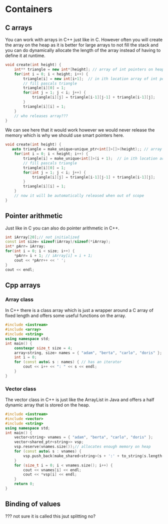# Containers

## C arrays

You can work with arrays in C++ just like in C. However often you will create the array on the heap as it is better for large arrays to not fill the stack and you can do dynamically allocate the length of the array instead of having to define it at runtime.

```cpp
void create(int height) {
    int** triangle = new int*[height]; // array of int pointers on heap
    for(int i = 0; i < height; i++) {
        triangle[i] = new int[i+1];  // in ith location array of int pointers on heap
        // fill pascals triangle
        triangle[i][0] = 1;
        for(int j = 1; j < i; j++) {
            triangle[i][j] = triangle[i-1][j-1] + triangle[i-1][j];
        }
        triangle[i][i] = 1;
    }
    // who releases array???
}
```

We can see here that it would work however we would never release the memory which is why we should use smart pointers here.

```cpp
void create(int height) {
   auto triangle = make_unique<unique_ptr<int[]>[]>(height);; // array of int pointers on heap
    for(int i = 0; i < height; i++) {
        triangle[i] = make_unique<int[]>(i + 1);  // in ith location array of int pointers on heap
        // fill pascals triangle
        triangle[i][0] = 1;
        for(int j = 1; j < i; j++) {
            triangle[i][j] = triangle[i-1][j-1] + triangle[i-1][j];
        }
        triangle[i][i] = 1;
    }
    // now it will be automatically released when out of scope
}
```

## Pointer arithmetic

Just like in C you can also do pointer arithmetic in C++.

```cpp
int iArray[20];// not initialized
const int size= sizeof(iArray)/sizeof(*iArray);
int* pArr= iArray;
for(int i = 0; i < size; i++) {
    *pArr= i + 1; // iArray[i] = i + 1;
    cout << *pArr++ << ' ';
}
cout << endl;
```

## Cpp arrays

### Array class

In C++ there is a class array which is just a wrapper around a C array of fixed length and offers some useful functions on the array.

```cpp
#include <iostream>
#include <array>
#include <string>
using namespace std;
int main() {
    constexpr size_t size = 4;
    array<string, size> names = { "adam", "berta", "carlo", "doris" };
    int i = 0;
    for (const auto& s : names) { // has an iterator
        cout << i++ << ": " << s << endl;
    }
}
```

### Vector class

The vector class in C++ is just like the ArrayList in Java and offers a half dynamic array that is stored on the heap.

```cpp
#include <iostream>
#include <vector>
#include <string>
using namespace std;
int main() {
    vector<string> vnames = { "adam", "berta", "carlo", "doris" };
    vector<shared_ptr<string>> vsp;
    vsp.reserve(vnames.size());// allocates enough memory on heap
    for (const auto& s : vnames) {
        vsp.push_back(make_shared<string>(s + ':' + to_string(s.length())));
    }
    for (size_t i = 0; i < vnames.size(); i++) {
        cout << vnames[i] << endl;
        cout << *vsp[i] << endl;
    }
    return 0;
}
```

## Binding of values

??? not sure it is called this jsut splitting no?
